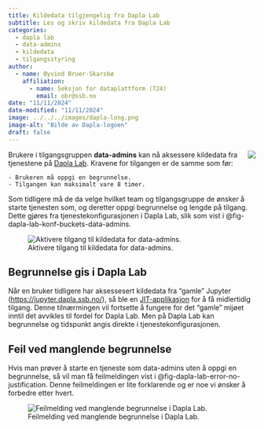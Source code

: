 ```yaml
---
title: Kildedata tilgjengelig fra Dapla Lab
subtitle: Les og skriv kildedata fra Dapla Lab 
categories:
  - dapla lab
  - data-admins
  - kildedata
  - tilgangsstyring
author:
  - name: Øyvind Bruer-Skarsbø
    affiliation: 
      - name: Seksjon for dataplattform (724)
        email: obr@ssb.no
date: "11/11/2024"
date-modified: "11/11/2024"
image: ../../../images/dapla-long.png
image-alt: "Bilde av Dapla-logoen"
draft: false
---
```


![](../../../images/dapla-long.png){style="max-width: 40%; float: right;" fig-alt="Dapla logo"}
Brukere i tilgangsgruppen **data-admins** kan nå aksessere kildedata fra tjenestene på [Dapla Lab](../../../statistikkere/dapla-lab.qmd). Kravene for tilgangen er de samme som før:

    - Brukeren må oppgi en begrunnelse.
    - Tilgangen kan maksimalt vare 8 timer.

Som tidligere må de da velge hvilket team og tilgangsgruppe de ønsker å starte tjenesten som, og deretter oppgi begrunnelse og lengde på tilgang. Dette gjøres fra tjenestekonfigurasjonen i Dapla Lab, slik som vist i @fig-dapla-lab-konf-buckets-data-admins. 

![Aktivere tilgang til kildedata for data-admins.](../../../images/dapla-lab-konf-buckets-data-admin.png){fig-alt="Viser tjenestekonfigurasjonen i Dapla Lab." #fig-dapla-lab-konf-buckets-data-admins}

## Begrunnelse gis i Dapla Lab

Når en bruker tidligere har aksessesert kildedata fra "gamle" Jupyter (<https://jupyter.dapla.ssb.no/>), så ble en [JIT-applikasjon](../../../statistikkere/appendix/jit.qmd) for å få midlertidig tilgang. Denne tilnærmingen vil fortsette å fungere for det "gamle" mijøet inntil det avvikles til fordel for Dapla Lab. Men på Dapla Lab kan begrunnelse og tidspunkt angis direkte i tjenestekonfigurasjonen. 

## Feil ved manglende begrunnelse

Hvis man prøver å starte en tjeneste som data-admins uten å oppgi en begrunnelse, så vil man få feilmeldingen vist i @fig-dapla-lab-error-no-justification. Denne feilmeldingen er lite forklarende og er noe vi ønsker å forbedre etter hvert.   

![Feilmelding ved manglende begrunnelse i Dapla Lab.](../../../images/dapla-lab-error-no-justification.png){fig-alt="Viser tjenestekonfigurasjonen i Dapla Lab." #fig-dapla-lab-error-no-justification}



